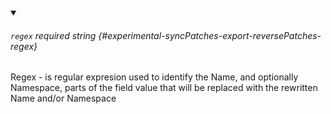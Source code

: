 
<details className="config-field" data-expandable="false" open>
<summary>

###### `regex` <span className="config-field-required" data-required="false">required</span> <span className="config-field-type">string</span> <span className="config-field-default"></span> <span className="config-field-enum"></span> {#experimental-syncPatches-export-reversePatches-regex}

Regex - is regular expresion used to identify the Name,
and optionally Namespace, parts of the field value that
will be replaced with the rewritten Name and/or Namespace

</summary>



</details>
